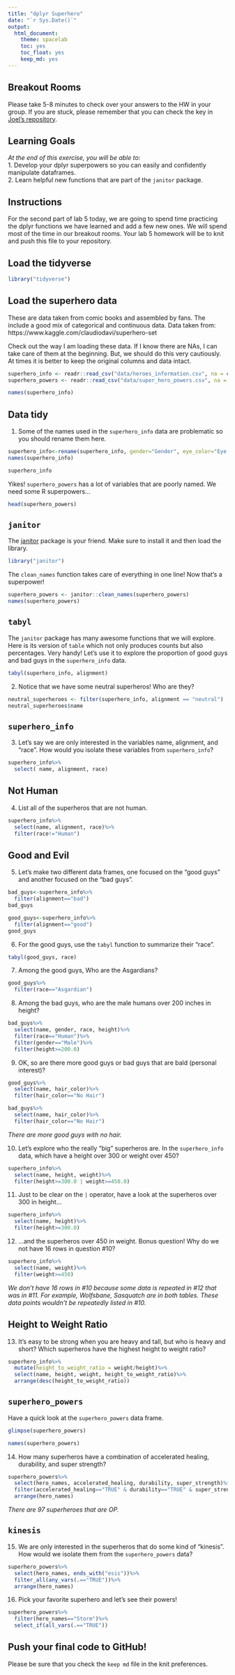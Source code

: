 ```yaml
---
title: "dplyr Superhero"
date: "`r Sys.Date()`"
output:
  html_document: 
    theme: spacelab
    toc: yes
    toc_float: yes
    keep_md: yes
---
```


## Breakout Rooms  
Please take 5-8 minutes to check over your answers to the HW in your group. If you are stuck, please remember that you can check the key in [Joel's repository](https://github.com/jmledford3115/BIS15LW2021_jledford).  

## Learning Goals  
*At the end of this exercise, you will be able to:*    
1. Develop your dplyr superpowers so you can easily and confidently manipulate dataframes.  
2. Learn helpful new functions that are part of the `janitor` package.  

## Instructions
For the second part of lab 5 today, we are going to spend time practicing the dplyr functions we have learned and add a few new ones. We will spend most of the time in our breakout rooms. Your lab 5 homework will be to knit and push this file to your repository.  

## Load the tidyverse
```r
library("tidyverse")
```

## Load the superhero data
These are data taken from comic books and assembled by fans. The include a good mix of categorical and continuous data.  Data taken from: https://www.kaggle.com/claudiodavi/superhero-set  

Check out the way I am loading these data. If I know there are NAs, I can take care of them at the beginning. But, we should do this very cautiously. At times it is better to keep the original columns and data intact.  
```r
superhero_info <- readr::read_csv("data/heroes_information.csv", na = c("", "-99", "-"))
superhero_powers <- readr::read_csv("data/super_hero_powers.csv", na = c("", "-99", "-"))
```
```r
names(superhero_info)
```

## Data tidy
1. Some of the names used in the `superhero_info` data are problematic so you should rename them here.  
```r
superhero_info<-rename(superhero_info, gender="Gender", eye_color="Eye color", race="Race", hair_color="Hair color", height="Height", publisher="Publisher", skin_color="Skin color", alignment="Alignment", weight="Weight")
names(superhero_info)
```
```r
superhero_info
```

Yikes! `superhero_powers` has a lot of variables that are poorly named. We need some R superpowers...
```r
head(superhero_powers)
```

## `janitor`
The [janitor](https://garthtarr.github.io/meatR/janitor.html) package is your friend. Make sure to install it and then load the library.  
```r
library("janitor")
```

The `clean_names` function takes care of everything in one line! Now that's a superpower!
```r
superhero_powers <- janitor::clean_names(superhero_powers)
names(superhero_powers)
```

## `tabyl`
The `janitor` package has many awesome functions that we will explore. Here is its version of `table` which not only produces counts but also percentages. Very handy! Let's use it to explore the proportion of good guys and bad guys in the `superhero_info` data.  
```r
tabyl(superhero_info, alignment)
```

2. Notice that we have some neutral superheros! Who are they?
```r
neutral_superheroes <- filter(superhero_info, alignment == "neutral")
neutral_superheroes$name
```

## `superhero_info`
3. Let's say we are only interested in the variables name, alignment, and "race". How would you isolate these variables from `superhero_info`?
```r
superhero_info%>%
  select( name, alignment, race)
```

## Not Human
4. List all of the superheros that are not human.
```r
superhero_info%>%
  select(name, alignment, race)%>%
  filter(race!="Human")
```

## Good and Evil
5. Let's make two different data frames, one focused on the "good guys" and another focused on the "bad guys".
```r
bad_guys<-superhero_info%>%
  filter(alignment=="bad")
bad_guys
```
```r
good_guys<-superhero_info%>%
  filter(alignment=="good")
good_guys
```



6. For the good guys, use the `tabyl` function to summarize their "race".
```r
tabyl(good_guys, race)
```

7. Among the good guys, Who are the Asgardians?
```r
good_guys%>%
  filter(race=="Asgardian")
```

8. Among the bad guys, who are the male humans over 200 inches in height?
```r
bad_guys%>%
  select(name, gender, race, height)%>%
  filter(race=="Human")%>%
  filter(gender=="Male")%>%
  filter(height>=200.0)
```

9. OK, so are there more good guys or bad guys that are bald (personal interest)?
```r
good_guys%>%
  select(name, hair_color)%>%
  filter(hair_color=="No Hair")
```

```r
bad_guys%>%
  select(name, hair_color)%>%
  filter(hair_color=="No Hair")
```

*There are more good guys with no hair.*


10. Let's explore who the really "big" superheros are. In the `superhero_info` data, which have a height over 300 or weight over 450?
```r
superhero_info%>%
  select(name, height, weight)%>%
  filter(height>=300.0 | weight>=450.0)
```

11. Just to be clear on the `|` operator,  have a look at the superheros over 300 in height...
```r
superhero_info%>%
  select(name, height)%>%
  filter(height>=300.0)
```

12. ...and the superheros over 450 in weight. Bonus question! Why do we not have 16 rows in question #10?
```r
superhero_info%>%
  select(name, weight)%>%
  filter(weight>=450)
```
*We don't have 16 rows in #10 because some data is repeated in #12 that was in #11. For example, Wolfsbane, Sasquatch are in both tables. These data points wouldn't be repeatedly listed in #10.*


## Height to Weight Ratio
13. It's easy to be strong when you are heavy and tall, but who is heavy and short? Which superheros have the highest height to weight ratio?
```r
superhero_info%>%
  mutate(height_to_weight_ratio = weight/height)%>%
  select(name, height, weight, height_to_weight_ratio)%>%
  arrange(desc(height_to_weight_ratio))
```

## `superhero_powers`
Have a quick look at the `superhero_powers` data frame.  
```r
glimpse(superhero_powers)
```

```r
names(superhero_powers)
```



14. How many superheros have a combination of accelerated healing, durability, and super strength?
```r
superhero_powers%>%
  select(hero_names, accelerated_healing, durability, super_strength)%>%
  filter(accelerated_healing=="TRUE" & durability=="TRUE" & super_strength=="TRUE")%>%
  arrange(hero_names)
```

*There are 97 superheroes that are OP.*


## `kinesis`
15. We are only interested in the superheros that do some kind of "kinesis". How would we isolate them from the `superhero_powers` data?

```r
superhero_powers%>%
  select(hero_names, ends_with("esis"))%>%
  filter_all(any_vars(.=="TRUE"))%>%
  arrange(hero_names)
```



16. Pick your favorite superhero and let's see their powers!
```r
superhero_powers%>%
  filter(hero_names=="Storm")%>%
  select_if(all_vars(.=="TRUE"))
```

## Push your final code to GitHub!
Please be sure that you check the `keep md` file in the knit preferences.  